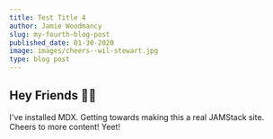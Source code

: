 ```yaml
---
title: Test Title 4
author: Jamie Woodmancy
slug: my-fourth-blog-post
published_date: 01-30-2020
image: images/cheers--wil-stewart.jpg
type: blog post
---
```


## Hey Friends 👋🏼

I've installed MDX. Getting towards making this a real JAMStack site. Cheers to more content! Yeet!
